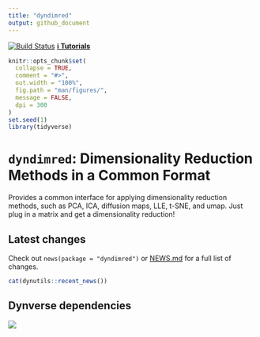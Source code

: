 ```yaml
---
title: "dyndimred"
output: github_document
---
```


[![Build Status](https://travis-ci.org/dynverse/dyndimred.svg?branch=master)](https://travis-ci.org/dynverse/dyndimred) 
[**ℹ️ Tutorials**](https://dynverse.org) 


```r
knitr::opts_chunk$set(
  collapse = TRUE,
  comment = "#>",
  out.width = "100%",
  fig.path = "man/figures/",
  message = FALSE,
  dpi = 300
)
set.seed(1)
library(tidyverse)
```

# `dyndimred`:  Dimensionality Reduction Methods in a Common Format

Provides a common interface for applying dimensionality reduction methods,
such as PCA, ICA, diffusion maps, LLE, t-SNE, and umap. Just plug in a matrix
and get a dimensionality reduction!


## Latest changes
Check out `news(package = "dyndimred")` or [NEWS.md](NEWS.md) for a full list of changes.

<!-- This section gets automatically generated from inst/NEWS.md, and also generates inst/NEWS -->

```r
cat(dynutils::recent_news())
```

## Dynverse dependencies

<!-- Generated by "update_dependency_graphs.R" in the main dynverse repo -->
![](man/figures/dependencies.png)
